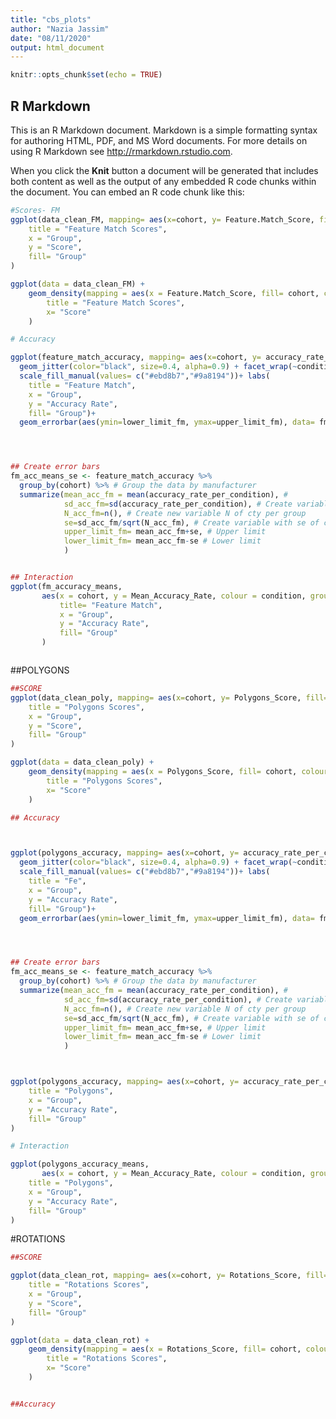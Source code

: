 ---
title: "cbs_plots"
author: "Nazia Jassim"
date: "08/11/2020"
output: html_document
---

```{r setup, include=FALSE}
knitr::opts_chunk$set(echo = TRUE)
```

## R Markdown

This is an R Markdown document. Markdown is a simple formatting syntax for authoring HTML, PDF, and MS Word documents. For more details on using R Markdown see <http://rmarkdown.rstudio.com>.

When you click the **Knit** button a document will be generated that includes both content as well as the output of any embedded R code chunks within the document. You can embed an R code chunk like this:

```{r}
#Scores- FM
ggplot(data_clean_FM, mapping= aes(x=cohort, y= Feature.Match_Score, fill=cohort)) + geom_boxplot()+ geom_jitter(color="black", size=0.4, alpha=0.9)+ scale_fill_manual(values= c("#00b3b3","#ff9601"))+ labs(
    title = "Feature Match Scores",
    x = "Group",
    y = "Score", 
    fill= "Group"
)

ggplot(data = data_clean_FM) +
    geom_density(mapping = aes(x = Feature.Match_Score, fill= cohort, colour= cohort), alpha= 0.4) + scale_fill_manual(values= c("#00b3b3","#ff9601")) +  scale_colour_manual(values= c("#00b3b3","#ff9601"))+ labs(
        title = "Feature Match Scores",
        x= "Score"
    )

# Accuracy

ggplot(feature_match_accuracy, mapping= aes(x=cohort, y= accuracy_rate_per_condition, fill=cohort))+  geom_boxplot()+ 
  geom_jitter(color="black", size=0.4, alpha=0.9) + facet_wrap(~condition, ncol=2)+       
  scale_fill_manual(values= c("#ebd8b7","#9a8194"))+ labs(
    title = "Feature Match",
    x = "Group",
    y = "Accuracy Rate", 
    fill= "Group")+ 
  geom_errorbar(aes(ymin=lower_limit_fm, ymax=upper_limit_fm), data= fm_acc_means_se)




## Create error bars
fm_acc_means_se <- feature_match_accuracy %>% 
  group_by(cohort) %>% # Group the data by manufacturer
  summarize(mean_acc_fm = mean(accuracy_rate_per_condition), # 
            sd_acc_fm=sd(accuracy_rate_per_condition), # Create variable with sd of cty per group
            N_acc_fm=n(), # Create new variable N of cty per group
            se=sd_acc_fm/sqrt(N_acc_fm), # Create variable with se of cty per group
            upper_limit_fm= mean_acc_fm+se, # Upper limit
            lower_limit_fm= mean_acc_fm-se # Lower limit
            ) 


## Interaction
ggplot(fm_accuracy_means, 
       aes(x = cohort, y = Mean_Accuracy_Rate, colour = condition, group = condition)) + geom_point(size = 4) + geom_line()+ scale_colour_manual(values= c("#99bbad", "#9a8194"))+ labs(
           title= "Feature Match",
           x = "Group",
           y = "Accuracy Rate", 
           fill= "Group"
       )



```

##POLYGONS

```{r}

##SCORE
ggplot(data_clean_poly, mapping= aes(x=cohort, y= Polygons_Score, fill=cohort)) + geom_boxplot()+ geom_jitter(color="black", size=0.4, alpha=0.9)+ scale_fill_manual(values= c("#7fbfbf", "#ffc879"))+ labs(
    title = "Polygons Scores",
    x = "Group",
    y = "Score", 
    fill= "Group"
)

ggplot(data = data_clean_poly) +
    geom_density(mapping = aes(x = Polygons_Score, fill= cohort, colour= cohort), alpha= 0.4) + scale_fill_manual(values= c("#7fbfbf", "#ffc879")) +  scale_colour_manual(values= c("#7fbfbf", "#ffc879"))+ labs(
        title = "Polygons Scores",
        x= "Score"
    )

## Accuracy



ggplot(polygons_accuracy, mapping= aes(x=cohort, y= accuracy_rate_per_condition, fill=cohort))+  geom_boxplot()+ 
  geom_jitter(color="black", size=0.4, alpha=0.9) + facet_wrap(~condition, ncol=2)+       
  scale_fill_manual(values= c("#ebd8b7","#9a8194"))+ labs(
    title = "Fe",
    x = "Group",
    y = "Accuracy Rate", 
    fill= "Group")+ 
  geom_errorbar(aes(ymin=lower_limit_fm, ymax=upper_limit_fm), data= fm_acc_means_se)




## Create error bars
fm_acc_means_se <- feature_match_accuracy %>% 
  group_by(cohort) %>% # Group the data by manufacturer
  summarize(mean_acc_fm = mean(accuracy_rate_per_condition), # 
            sd_acc_fm=sd(accuracy_rate_per_condition), # Create variable with sd of cty per group
            N_acc_fm=n(), # Create new variable N of cty per group
            se=sd_acc_fm/sqrt(N_acc_fm), # Create variable with se of cty per group
            upper_limit_fm= mean_acc_fm+se, # Upper limit
            lower_limit_fm= mean_acc_fm-se # Lower limit
            )



ggplot(polygons_accuracy, mapping= aes(x=cohort, y= accuracy_rate_per_condition, fill=cohort))+ geom_boxplot()+ geom_jitter(color="black", size=0.4, alpha=0.9) + facet_wrap(~condition, ncol=2)+ scale_fill_manual(values= c("#ebd8b7","#9a8194"))+ labs(
    title = "Polygons",
    x = "Group",
    y = "Accuracy Rate", 
    fill= "Group"
)

# Interaction

ggplot(polygons_accuracy_means, 
       aes(x = cohort, y = Mean_Accuracy_Rate, colour = condition, group = condition)) + geom_point(size = 4) + geom_line()+ scale_colour_manual(values= c("#99bbad", "#9a8194"))+ labs(
    title = "Polygons",
    x = "Group",
    y = "Accuracy Rate", 
    fill= "Group"
)


```


#ROTATIONS
```{r}
##SCORE

ggplot(data_clean_rot, mapping= aes(x=cohort, y= Rotations_Score, fill=cohort)) + geom_boxplot()+ geom_jitter(color="black", size=0.4, alpha=0.9)+ scale_fill_manual(values= c("#006767", "#ffb348"))+ labs(
    title = "Rotations Scores",
    x = "Group",
    y = "Score", 
    fill= "Group"
)

ggplot(data = data_clean_rot) +
    geom_density(mapping = aes(x = Rotations_Score, fill= cohort, colour= cohort), alpha= 0.4) + scale_fill_manual(values= c("#006767", "#ffb348")) +  scale_colour_manual(values= c("#006767", "#ffb348"))+ labs(
        title = "Rotations Scores",
        x= "Score"
    )


##Accuracy


```

